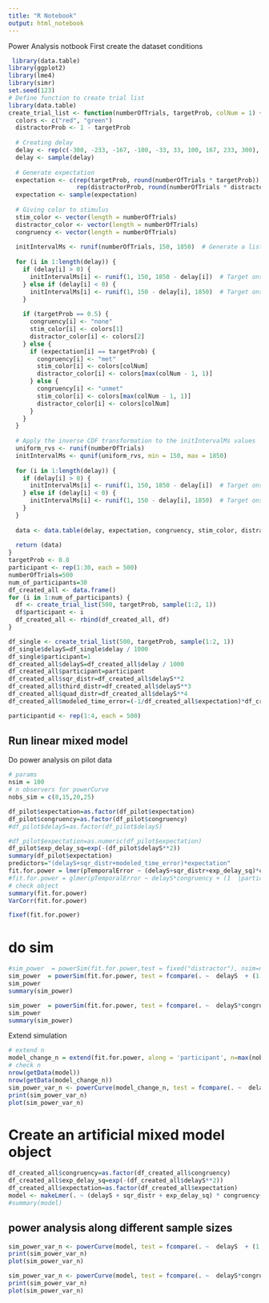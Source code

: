 ```yaml
---
title: "R Notebook"
output: html_notebook
---
```


Power Analysis notbook First create the dataset conditions

```r
 library(data.table)
library(ggplot2)
library(lme4)
library(simr)
set.seed(123)
# Define function to create trial list
library(data.table)
create_trial_list <- function(numberOfTrials, targetProb, colNum = 1) {
  colors <- c("red", "green")
  distractorProb <- 1 - targetProb
  
  # Creating delay
  delay <- rep(c(-300, -233, -167, -100, -33, 33, 100, 167, 233, 300), length.out = numberOfTrials)
  delay <- sample(delay)
  
  # Generate expectation
  expectation <- c(rep(targetProb, round(numberOfTrials * targetProb)), 
                   rep(distractorProb, round(numberOfTrials * distractorProb)))
  expectation <- sample(expectation)
  
  # Giving color to stimulus
  stim_color <- vector(length = numberOfTrials)
  distractor_color <- vector(length = numberOfTrials)
  congruency <- vector(length = numberOfTrials)
  
  initIntervalMs <- runif(numberOfTrials, 150, 1850)  # Generate a list of uniform random numbers between 150 and 1850
  
  for (i in 1:length(delay)) {
    if (delay[i] > 0) {
      initIntervalMs[i] <- runif(1, 150, 1850 - delay[i])  # Target onset relative to start of trial
    } else if (delay[i] < 0) {
      initIntervalMs[i] <- runif(1, 150 - delay[i], 1850)  # Target onset relative to start of trial
    }
    
    if (targetProb == 0.5) {
      congruency[i] <- "none"
      stim_color[i] <- colors[1]
      distractor_color[i] <- colors[2]
    } else {
      if (expectation[i] == targetProb) {
        congruency[i] <- "met"
        stim_color[i] <- colors[colNum]
        distractor_color[i] <- colors[max(colNum - 1, 1)]
      } else {
        congruency[i] <- "unmet"
        stim_color[i] <- colors[max(colNum - 1, 1)]
        distractor_color[i] <- colors[colNum]
      }
    }
  }
  
  # Apply the inverse CDF transformation to the initIntervalMs values
  uniform_rvs <- runif(numberOfTrials)
  initIntervalMs <- qunif(uniform_rvs, min = 150, max = 1850)
  
  for (i in 1:length(delay)) {
    if (delay[i] > 0) {
      initIntervalMs[i] <- runif(1, 150, 1850 - delay[i])  # Target onset relative to start of trial
    } else if (delay[i] < 0) {
      initIntervalMs[i] <- runif(1, 150 - delay[i], 1850)  # Target onset relative to start of trial
    }
  }
  
  data <- data.table(delay, expectation, congruency, stim_color, distractor_color, targetTimeMs = initIntervalMs)
  
  return (data)
}
targetProb <- 0.8
participant <- rep(1:30, each = 500)
numberOfTrials=500
num_of_participants=30
df_created_all <- data.frame()
for (i in 1:num_of_participants) {
  df <- create_trial_list(500, targetProb, sample(1:2, 1))
  df$participant <- i
  df_created_all <- rbind(df_created_all, df)
}

df_single <- create_trial_list(500, targetProb, sample(1:2, 1))
df_single$delayS=df_single$delay / 1000
df_single$participant=1
df_created_all$delayS=df_created_all$delay / 1000
df_created_all$participant=participant
df_created_all$sqr_distr=df_created_all$delayS**2
df_created_all$third_distr=df_created_all$delayS**3
df_created_all$quad_distr=df_created_all$delayS**4
df_created_all$modeled_time_error=(-1/df_created_all$expectation)*df_created_all$delayS*exp(-(df_created_all$delayS**2))

participantid <- rep(1:4, each = 500)

```

## Run linear mixed model

Do power analysis on pilot data

```r
# params 
nsim = 100
# n observers for powerCurve
nobs_sim = c(8,15,20,25)

df_pilot$expectation=as.factor(df_pilot$expectation)
df_pilot$congruency=as.factor(df_pilot$congruency)
#df_pilot$delayS=as.factor(df_pilot$delayS)

#df_pilot$expectation=as.numeric(df_pilot$expectation)
df_pilot$exp_delay_sq=exp(-(df_pilot$delayS**2))
summary(df_pilot$expectation)
predictors="(delayS+sqr_distr+modeled_time_error)*expectation"
fit.for.power = lmer(pTemporalError ~ (delayS+sqr_distr+exp_delay_sq)*congruency + (1|participant), data = df_pilot)
#fit.for.power = glmer(pTemporalError ~ delayS*congruency + (1  |participant), data = df_pilot)
# check object
summary(fit.for.power)
VarCorr(fit.for.power)

fixef(fit.for.power)

```

# do sim

```r
#sim_power  = powerSim(fit.for.power,test = fixed("distractor"), nsim=nsim)
sim_power  = powerSim(fit.for.power, test = fcompare(. ~  delayS  + (1 |participant)), nsim=20)
sim_power
summary(sim_power)

sim_power  = powerSim(fit.for.power, test = fcompare(. ~  delayS*congruency + (1 |participant)), nsim=20)
sim_power
summary(sim_power)

```

Extend simulation

```r
# extend n 
model_change_n = extend(fit.for.power, along = 'participant', n=max(nobs_sim))
# check n
nrow(getData(model)) 
nrow(getData(model_change_n)) 
sim_power_var_n <- powerCurve(model_change_n, test = fcompare(. ~  delayS*expectation+ (1 |participant)), sim = model_change_n, along="participant",breaks=c(10,15,20,25), nsim = nsim)
print(sim_power_var_n)
plot(sim_power_var_n)
```

# Create an artificial mixed model object

```r
df_created_all$congruency=as.factor(df_created_all$congruency)
df_created_all$exp_delay_sq=exp(-(df_created_all$delayS**2))
df_created_all$expectation=as.factor(df_created_all$expectation)
model <- makeLmer(. ~ (delayS + sqr_distr + exp_delay_sq) * congruency+(1|participant), fixef=fixef(fit.for.power), VarCorr=0.095871, sigma=0.348798, data=df_created_all)# sigma=res,
#summary(model)
```

## power analysis along different sample sizes

```r
sim_power_var_n <- powerCurve(model, test = fcompare(. ~  delayS  + (1 |participant)), sim = model, along="participant", breaks=c(8,15,20,25), nsim = 100,alpha = .01)
print(sim_power_var_n)
plot(sim_power_var_n)
```

```r
sim_power_var_n <- powerCurve(model, test = fcompare(. ~  delayS*congruency  + (1 |participant)), sim = model, along="participant", breaks=c(5,10,15,20), nsim = 100,alpha = .01)
print(sim_power_var_n)
plot(sim_power_var_n)
```
